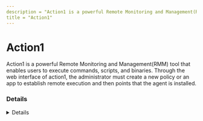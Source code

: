 ```yaml
---
description = "Action1 is a powerful Remote Monitoring and Management(RMM) tool that enables users to execute commands, scripts, and binaries.  Through the web interface of action1, the administrator must create a new policy or an app to establish remote execution and then points that the agent is installed."
title = "Action1"
---
```




# Action1

Action1 is a powerful Remote Monitoring and Management(RMM) tool that enables users to execute commands, scripts, and binaries. 
Through the web interface of action1, the administrator must create a new policy or an app to establish remote execution and then points that the agent is installed.


### Details
<Details author={"@kostastsale"}
         category={""}
         created={"2024-08-03"}
         website={"https://www.action1.com/"}
         lastModified={"2024-10-06"}
         privileges={"SYSTEM"}
         free={ "Yes" }
         verification={ "Corporate email required although temporary email services are accepted" }
/>

#### Installation Paths
<Card code={ ["C:\\Windows\\Action1\\*"] }/>

#### Supported OS
<Badges color="warning" badges={ ["Windows"] }/>

#### Capabilities
<Badges color="#FFA500" badges={ ["Backup and disaster recovery", "Billing and invoicing", "Customer portal", "HelpDesk and ticketing", "Mobile app", "Network discovery", "Patch management", "Remote monitoring and management", "Reporting and analytics"] }/>



### Forensic Artifacts

#### Disk Artifacts
<EuiSpacer size="xl"/>
<DiskArtifacts data={ [{"File": "C:\\Windows\\Action1\\action1_agent.exe", "Description": "Action1 service binary", "OS": "Windows"}, {"File": "C:\\Windows\\Action1\\*", "Description": "Multiple files and binaries related to Action1 installation", "OS": "Windows"}, {"File": "C:\\Windows\\Action1\\scripts\\*", "Description": "Multiple scripts related to Action1 installation", "OS": "Windows"}, {"File": "C:\\Windows\\Action1\\rule_data\\*", "Description": "Files related to Action1 rules", "OS": "Windows"}, {"File": "C:\\Windows\\Action1\\action1_log_*.log", "Description": "Contains history, errors, system notifications. Incoming and outgoing connections.", "OS": "Windows"}] }/>

#### Event Log Artifacts
<EuiSpacer size="xl"/>
<EventLogTable data={ [{"EventID": 7045, "ProviderName": "Service Control Manager", "LogFile": "System.evtx", "ServiceName": "A1Agent", "ImagePath": "\"C:\\\\Windows\\\\Action1\\\\action1_agent.exe\"", "Description": "Service installation event as result of Action1 installation."}, {"EventID": 4697, "ProviderName": "Microsoft-Security-Auditing", "LogFile": "Security.evtx", "ServiceName": "A1Agent", "CommandLine": "C:\\Windows\\Action1\\action1_agent.exe service", "Description": "Service installation event as result of Action1 installation."}, {"EventID": 4688, "ProviderName": "Microsoft-Security-Auditing", "LogFile": "Security.evtx", "CommandLine": "C:\\Windows\\Action1\\action1_agent.exe loggedonuser", "Description": "Executing command to get logged on user."}] }/>

#### Registry Artifacts
<EuiSpacer size="xl"/>
<RegistryTable data={ [{"Path": "HKLM\\System\\CurrentControlSet\\Services\\A1Agent", "Description": "Service installation event as result of Action1 installation."}, {"Path": "HKLM\\SOFTWARE\\WOW6432Node\\Microsoft\\Windows\\Windows Error Reporting\\LocalDumps\\action1_agent.exe", "Description": "Ensures that detailed crash information is available for analysis, which aids in maintaining the stability and reliability of the software."}, {"Path": "HKLM\\SOFTWARE\\WOW6432Node\\Action1", "Description": "Storing its configuration settings and other relevant information"}] }/>

#### Network Artifacts
<EuiSpacer size="xl"/>
<NetworkArtifactsTable data={ [{"Description": "N/A", "Domains": ["*.action1.com"], "Ports": [443]}, {"Description": "N/A", "Domains": ["a1-backend-packages.s3.amazonaws.com"], "Ports": [443]}] }/>




### Detections
- Threat hunting rule for detecting the execution of arbitrary code and remote sessions via Action1 RMM
  - **Arbitrary code execution and remote sessions via Action1 RMM**
  - Author: @kostastsale
  - [Additional Information](https://github.com/tsale/Sigma_rules/blob/ea87e4fc851207ca0f002ec043624f2b3bf1b2da/Threat%20Hunting%20Queries/Action1_RMM.yml)
- Detects potential registry activity of Action1 RMM tool
  - [Sigma Rule](https://github.com/magicsword-io/LOLRMM/blob/main/detections/sigma/action1_registry_sigma.yml)
- Detects potential network activity of Action1 RMM tool
  - [Sigma Rule](https://github.com/magicsword-io/LOLRMM/blob/main/detections/sigma/action1_network_sigma.yml)
- Detects potential files activity of Action1 RMM tool
  - [Sigma Rule](https://github.com/magicsword-io/LOLRMM/blob/main/detections/sigma/action1_files_sigma.yml)

### References
- [https://www.action1.com/documentation/firewall-configuration/](https://www.action1.com/documentation/firewall-configuration/)
- [https://www.action1.com/documentation/](https://www.action1.com/documentation/)
- [https://twitter.com/Kostastsale/status/1646256901506605063?s=20](https://twitter.com/Kostastsale/status/1646256901506605063?s=20)
- [https://ruler-project.github.io/ruler-project/RULER/remote/Action1/](https://ruler-project.github.io/ruler-project/RULER/remote/Action1/)

### Acknowledgements
- Kostas (@kostastsale)

